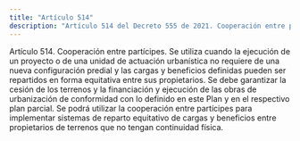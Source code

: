 ```yaml
---
title: "Artículo 514"
description: "Artículo 514 del Decreto 555 de 2021. Cooperación entre partícipes."
---
```


Artículo 514. Cooperación entre partícipes. Se utiliza cuando la ejecución de un proyecto o de una unidad de actuación urbanística no requiere de una nueva configuración predial y las cargas y beneficios definidas pueden ser repartidos en forma equitativa entre sus propietarios. Se debe garantizar la cesión de los terrenos y la financiación y ejecución de las obras de urbanización de conformidad con lo definido en este Plan y en el respectivo plan parcial. Se podrá utilizar la cooperación entre partícipes para implementar sistemas de reparto equitativo de cargas y beneficios entre propietarios de terrenos que no tengan continuidad física.